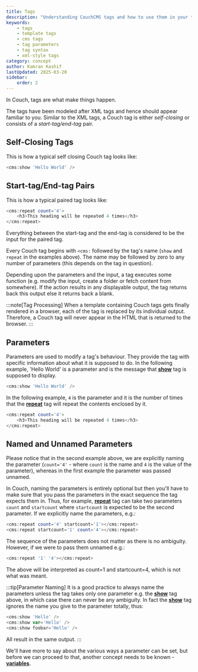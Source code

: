 ```yaml
---
title: Tags
description: "Understanding CouchCMS tags and how to use them in your templates"
keywords:
    - tags
    - template tags
    - cms tags
    - tag parameters
    - tag syntax
    - xml-style tags
category: concept
author: Kamran Kashif
lastUpdated: 2025-03-20
sidebar:
    order: 2
---
```


In Couch, tags are what make things happen.

The tags have been modeled after XML tags and hence should appear familiar to you. Similar to the XML tags, a Couch tag is either *self-closing* or consists of a *start-tag/end-tag* pair.

## Self-Closing Tags

This is how a typical self closing Couch tag looks like:

```php title="Self-Closing Tag Example"
<cms:show 'Hello World' />
```

## Start-tag/End-tag Pairs

This is how a typical paired tag looks like:

```php title="Paired Tag Example"
<cms:repeat count='4'>
    <h3>This heading will be repeated 4 times</h3>
</cms:repeat>
```

Everything between the start-tag and the end-tag is considered to be the input for the paired tag.

Every Couch tag begins with `<cms:` followed by the tag's name (`show` and `repeat` in the examples above). The name may be followed by zero to any number of parameters (this depends on the tag in question).

Depending upon the parameters and the input, a tag executes some function (e.g. modify the input, create a folder or fetch content from somewhere). If the action results in any displayable output, the tag returns back this output else it returns back a blank.

:::note[Tag Processing]
When a template containing Couch tags gets finally rendered in a browser, each of the tag is replaced by its individual output. Therefore, a Couch tag will never appear in the HTML that is returned to the browser.
:::

## Parameters

Parameters are used to modify a tag's behaviour. They provide the tag with specific information about what it is supposed to do. In the following example, 'Hello World' is a parameter and is the message that [**show**](../../tags-reference/show/) tag is supposed to display.

```php title="Parameter Example"
<cms:show 'Hello World' />
```

In the following example, `4` is the parameter and it is the number of times that the [**repeat**](../../tags-reference/repeat/) tag will repeat the contents enclosed by it.

```php title="Parameter with Count"
<cms:repeat count='4'>
    <h3>This heading will be repeated 4 times</h3>
</cms:repeat>
```

## Named and Unnamed Parameters

Please notice that in the second example above, we are explicitly naming the parameter (`count='4'` - where `count` is the name and `4` is the value of the parameter), whereas in the first example the parameter was passed unnamed.

In Couch, naming the parameters is entirely optional but then you'll have to make sure that you pass the parameters in the exact sequence the tag expects them in. Thus, for example, [**repeat**](../../tags-reference/repeat/) tag can take two parameters `count` and `startcount` where `startcount` is expected to be the second parameter. If we explicitly name the parameters, e.g.:

```php title="Named Parameters"
<cms:repeat count='4' startcount='1'></cms:repeat>
<cms:repeat startcount='1' count='4'></cms:repeat>
```

The sequence of the parameters does not matter as there is no ambiguity. However, if we were to pass them unnamed e.g.:

```php title="Unnamed Parameters"
<cms:repeat '1' '4'></cms:repeat>
```

The above will be interpreted as count=1 and startcount=4, which is not what was meant.

:::tip[Parameter Naming]
It is a good practice to always name the parameters unless the tag takes only one parameter e.g. the [**show**](../../tags-reference/show/) tag above, in which case there can never be any ambiguity. In fact the [**show**](../../tags-reference/show/) tag ignores the name you give to the parameter totally, thus:

```php title="Show Tag Parameters"
<cms:show 'Hello' />
<cms:show var='Hello' />
<cms:show foobar='Hello' />
```

All result in the same output.
:::

We'll have more to say about the various ways a parameter can be set, but before we can proceed to that, another concept needs to be known - [**variables**](../variables/).
